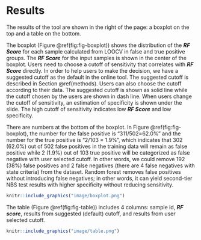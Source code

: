 # Results {#results}

The results of the tool are shown in the right of the page: a boxplot on the top and a table on the bottom. 

The boxplot (Figure \@ref(fig:fig-boxplot)) shows the distribution of the *__RF Score__* for each sample calculated from LOOCV in false and true positive groups. The *__RF Score__* for the input samples is shown in the center of the boxplot. Users need to choose a cutoff of sensitivity that correlates with *__RF Score__* directly. In order to help users to make the decision, we have a suggested cutoff as the default in the online tool. The suggested cutoff is described in Section \@ref(methods). Users can also choose the cutoff according to their data. The suggested cutoff is shown as solid line while the cutoff chosen by the users are shown in dash line. When users change the cutoff of sensitivity, an estimation of specificity is shown under the slide. The high cutoff of sensitivity indicates low *__RF Score__* and low specificity. 

There are numbers at the bottom of the boxplot. In Figure \@ref(fig:fig-boxplot), the number for the false positive is "311/502=62.0%" and the number for the true positive is "2/103 = 1.9%", which indicates that 302 (62.0%) out of 502 false positives in the training data will remain as false positive while 2 (1.9%) out of 103 true positive will be categorized as false negative with user selected cutoff. In other words, we could remove 192 (38%) false positives and 2 false negatives (there are 4 false negatives with state criteria) from the dataset. Random forest removes false positives without introducing false negatives; in other words, it can yield second-tier NBS test results with higher specificity without reducing sensitivity. 


```r
knitr::include_graphics("image/boxplot.png")
```

The table (Figure \@ref(fig:fig-table)) includes 4 columns: sample id, *__RF score__*, results from suggested (default) cutoff, and results from user selected cutoff.

```r
knitr::include_graphics("image/table.png")
```


